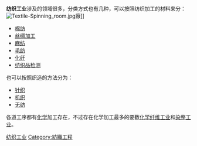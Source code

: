 {{不是|纺织业}}
'''纺织工业'''涉及的领域很多，分类方式也有几种，可以按照纺织加工的材料来分：
[[File:Textile-Spinning_room.jpg|thumb]]廠]]
*[[棉纺|棉纺]]
*[[丝绸加工|丝绸加工]]
*[[麻纺|麻纺]]
*[[毛纺|毛纺]]
*[[化纤|化纤]]
*[[纺织品检测|纺织品检测]]

也可以按照织造的方法分为：
*[[针织|针织]]
*[[机织|机织]]
*[[无纺|无纺]]

各道工序都有[[化学|化学]]加工存在，不过存在化学加工最多的要数[[化学纤维工业|化学纤维工业]]和[[染整工业|染整工业]]。
{{產業}}
[[Category:纺织工业|]]
[[Category:紡織工程|Category:紡織工程]]